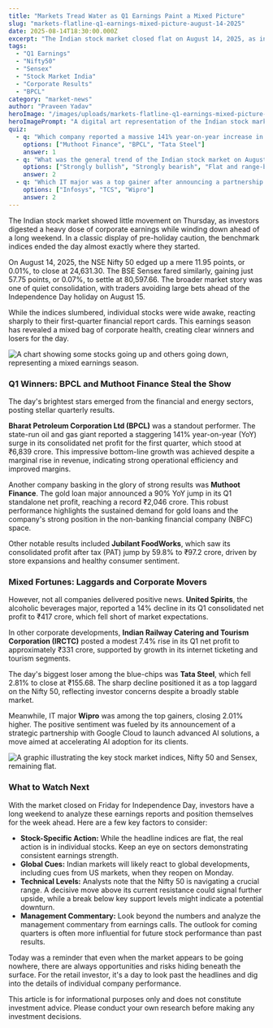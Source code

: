 ```yaml
---
title: "Markets Tread Water as Q1 Earnings Paint a Mixed Picture"
slug: "markets-flatline-q1-earnings-mixed-picture-august-14-2025"
date: 2025-08-14T18:30:00.000Z
excerpt: "The Indian stock market closed flat on August 14, 2025, as investors exercised caution ahead of a long weekend. While benchmark indices saw minimal movement, the real action was in individual stocks reacting to a wave of Q1 earnings reports from major players like BPCL, Muthoot Finance, and United Spirits."
tags:
  - "Q1 Earnings"
  - "Nifty50"
  - "Sensex"
  - "Stock Market India"
  - "Corporate Results"
  - "BPCL"
category: "market-news"
author: "Praveen Yadav"
heroImage: "/images/uploads/markets-flatline-q1-earnings-mixed-picture-august-14-2025/hero-image.jpg"
heroImagePrompt: "A digital art representation of the Indian stock market with bull and bear symbols, indicating a mixed and flat trading day."
quiz:
  - q: "Which company reported a massive 141% year-on-year increase in its Q1 consolidated net profit?"
    options: ["Muthoot Finance", "BPCL", "Tata Steel"]
    answer: 1
  - q: "What was the general trend of the Indian stock market on August 14, 2025?"
    options: ["Strongly bullish", "Strongly bearish", "Flat and range-bound"]
    answer: 2
  - q: "Which IT major was a top gainer after announcing a partnership with Google Cloud?"
    options: ["Infosys", "TCS", "Wipro"]
    answer: 2
---
```


The Indian stock market showed little movement on Thursday, as investors digested a heavy dose of corporate earnings while winding down ahead of a long weekend. In a classic display of pre-holiday caution, the benchmark indices ended the day almost exactly where they started.

On August 14, 2025, the NSE Nifty 50 edged up a mere 11.95 points, or 0.01%, to close at 24,631.30. The BSE Sensex fared similarly, gaining just 57.75 points, or 0.07%, to settle at 80,597.66. The broader market story was one of quiet consolidation, with traders avoiding large bets ahead of the Independence Day holiday on August 15.

While the indices slumbered, individual stocks were wide awake, reacting sharply to their first-quarter financial report cards. This earnings season has revealed a mixed bag of corporate health, creating clear winners and losers for the day.

![A chart showing some stocks going up and others going down, representing a mixed earnings season.](/images/uploads/markets-flatline-q1-earnings-mixed-picture-august-14-2025/earnings-mixed-bag.png)

### Q1 Winners: BPCL and Muthoot Finance Steal the Show

The day's brightest stars emerged from the financial and energy sectors, posting stellar quarterly results.

**Bharat Petroleum Corporation Ltd (BPCL)** was a standout performer. The state-run oil and gas giant reported a staggering 141% year-on-year (YoY) surge in its consolidated net profit for the first quarter, which stood at ₹6,839 crore. This impressive bottom-line growth was achieved despite a marginal rise in revenue, indicating strong operational efficiency and improved margins.

Another company basking in the glory of strong results was **Muthoot Finance**. The gold loan major announced a 90% YoY jump in its Q1 standalone net profit, reaching a record ₹2,046 crore. This robust performance highlights the sustained demand for gold loans and the company's strong position in the non-banking financial company (NBFC) space.

Other notable results included **Jubilant FoodWorks**, which saw its consolidated profit after tax (PAT) jump by 59.8% to ₹97.2 crore, driven by store expansions and healthy consumer sentiment.

### Mixed Fortunes: Laggards and Corporate Movers

However, not all companies delivered positive news. **United Spirits**, the alcoholic beverages major, reported a 14% decline in its Q1 consolidated net profit to ₹417 crore, which fell short of market expectations.

In other corporate developments, **Indian Railway Catering and Tourism Corporation (IRCTC)** posted a modest 7.4% rise in its Q1 net profit to approximately ₹331 crore, supported by growth in its internet ticketing and tourism segments.

The day's biggest loser among the blue-chips was **Tata Steel**, which fell 2.81% to close at ₹155.68. The sharp decline positioned it as a top laggard on the Nifty 50, reflecting investor concerns despite a broadly stable market.

Meanwhile, IT major **Wipro** was among the top gainers, closing 2.01% higher. The positive sentiment was fueled by its announcement of a strategic partnership with Google Cloud to launch advanced AI solutions, a move aimed at accelerating AI adoption for its clients.

![A graphic illustrating the key stock market indices, Nifty 50 and Sensex, remaining flat.](/images/uploads/markets-flatline-q1-earnings-mixed-picture-august-14-2025/flat-indices.png)

### What to Watch Next

With the market closed on Friday for Independence Day, investors have a long weekend to analyze these earnings reports and position themselves for the week ahead. Here are a few key factors to consider:

*   **Stock-Specific Action:** While the headline indices are flat, the real action is in individual stocks. Keep an eye on sectors demonstrating consistent earnings strength.
*   **Global Cues:** Indian markets will likely react to global developments, including cues from US markets, when they reopen on Monday.
*   **Technical Levels:** Analysts note that the Nifty 50 is navigating a crucial range. A decisive move above its current resistance could signal further upside, while a break below key support levels might indicate a potential downturn.
*   **Management Commentary:** Look beyond the numbers and analyze the management commentary from earnings calls. The outlook for coming quarters is often more influential for future stock performance than past results.

Today was a reminder that even when the market appears to be going nowhere, there are always opportunities and risks hiding beneath the surface. For the retail investor, it's a day to look past the headlines and dig into the details of individual company performance.

This article is for informational purposes only and does not constitute investment advice. Please conduct your own research before making any investment decisions.